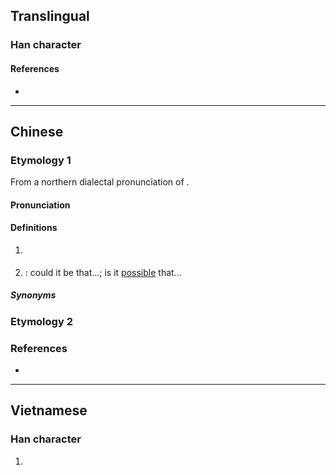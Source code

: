 {{also|不用}}
{{character info/new}}
==Translingual==

===Han character===
{{Han char|rn=101|rad=用|as=04|sn=9|four=10227|canj=MFBQ|ids=⿱不用}}

====References====
* {{Han ref|kx=0756.051|dkj=21713|dj=1166.060|hdz=10025.110|uh=752D}}

----

==Chinese==

===Etymology 1===
{{zh-forms}}
From a northern dialectal pronunciation of {{zh-l|*不用}}.

====Pronunciation====
{{zh-pron
|m=béng,bíng,1na=Standard Chinese and Beijing dialect,2na=Beijing dialect<!---->
|c=bung2
|h=pfs=
|md=
|mn=bàng
|w=2pion
|mc=
|oc=
|ma=y
|cat=adv
}}

====Definitions====
{{zh-hanzi}}

# {{lb|zh|dialectal Mandarin}} {{contraction of|不用|lang=zh|3=needn't}}
# {{lb|zh|Beijing Mandarin}} {{n-g|Indicates a rhetorical question}}: could it be that...; is it [[possible]] that...

=====Synonyms=====
{{zh-dial|不用}}
{{zh-dial|難道}}

===Etymology 2===
{{zh-see|棄|v}}

===References===
* {{R:twedu|A02631}}

{{zh-cat|Intermediate}}

----

==Vietnamese==

===Han character===
{{vi-hantu|[[bằng]]|rs=用04}}

# {{defn|lang=vi|sort=用04}}